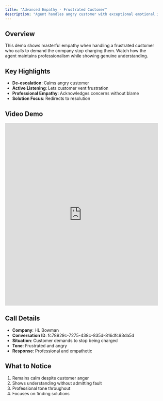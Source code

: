 ```yaml
---
title: "Advanced Empathy - Frustrated Customer"
description: "Agent handles angry customer with exceptional emotional intelligence"
---
```


## Overview

This demo shows masterful empathy when handling a frustrated customer who calls to demand the company stop charging them. Watch how the agent maintains professionalism while showing genuine understanding.

## Key Highlights

- **De-escalation**: Calms angry customer
- **Active Listening**: Lets customer vent frustration
- **Professional Empathy**: Acknowledges concerns without blame
- **Solution Focus**: Redirects to resolution

## Video Demo

<iframe
  src="https://share.descript.com/embed/DQvFbfBD3WD"
  width="100%"
  height="600"
  frameBorder="0"
  allowFullScreen
  className="rounded-xl"
></iframe>

## Call Details

- **Company**: HL Bowman
- **Conversation ID**: fc78929c-7275-438c-835d-816dfc93da5d
- **Situation**: Customer demands to stop being charged
- **Tone**: Frustrated and angry
- **Response**: Professional and empathetic

## What to Notice

1. Remains calm despite customer anger
2. Shows understanding without admitting fault
3. Professional tone throughout
4. Focuses on finding solutions
